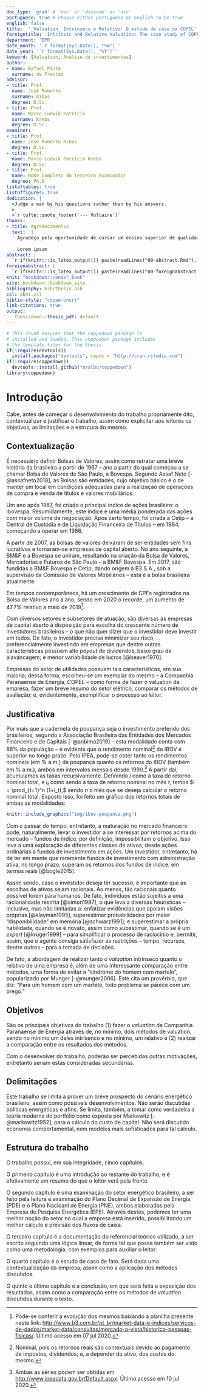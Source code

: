 ```yaml
---
doc_type: 'grad' # 'msc' or 'dscexam' or 'dsc'
portuguese: true # choose either portuguese or english to be true
english: false 
title:  '_Valuation_ Intrínseco e Relativo: O estudo de caso da COPEL'
foreigntitle: 'Intrinsic and Relative Valuation: The case study of COPEL'
department: 'EPR'
date_month: '`r format(Sys.Date(), "%m")`'
date_year: '`r format(Sys.Date(), "%Y")`'
keyword: [Valuation, Análise de investimentos]
author:
- name: Rafael Pinto
  surname: de Freitas
advisor:
- title: Prof.
  name: José Roberto
  surname: Ribas
  degree: D.Sc.
- title: Prof.
  name: Marco Ludwik Patrício
  surname: Krebs
  degree: D.Sc.
examiner:
- title: Prof.
  name: José Roberto Ribas
  degree: D.Sc.
- title: Prof.
  name: Marco Ludwik Patrício Krebs
  degree: D.Sc.
- title: Prof.
  name: Nome Completo do Terceiro Examinador
  degree: Ph.D
listoftables: true
listoffigures: true
dedication: |
  >Judge a man by his questions rather than by his answers.
  >
  >`r tufte::quote_footer('--- Voltaire')`
thanks:
- title: Agradecimentos
  text:  |
    Agradeço pela oportunidade de cursar um ensino superior de qualidade de forma pública. Mesmo com suas diversas limitações e imperfeições, a República brasileira segue em frente com a mensagem de democratização do conhecimento. É somente por meio desta que podemos nos defender contra a tirania vil da ignorância. Dessa forma, estou em dívida com a sociedade; com todos que permitiram minha entrada e estadia no curso de Engenharia de Produção pela UFRJ. Uma dívida monumental, se pensada pela ótica dos benefícios. Espero retornar o investimento em breve, a começar de forma humilde com este trabalho de conclusão de curso. Boa leitura!
    
    Lorem ipsum
abstract: |
  `r if(knitr:::is_latex_output()) paste(readLines("00-abstract.Rmd"), collapse = '\n  ')`
foreignabstract: |
  `r if(knitr:::is_latex_output()) paste(readLines("00-foreignabstract.Rmd"), collapse = '\n  ')`
knit: "bookdown::render_book"
site: bookdown::bookdown_site
bibliography: bib/thesis.bib
csl: abnt.csl
biblio-style: "coppe-unsrt"
link-citations: true
output: 
   thesisdown::thesis_pdf: default
---
```


<!--
Above is the YAML (YAML Ain't Markup Language) header that includes a lot of metadata used to produce the document.  Be careful with spacing in this header!

If you'd prefer to not include a Dedication, for example, simply delete the section entirely, or silence (add #) them. 

If you have other LaTeX packages you would like to include, delete the # before header-includes and list the packages after hyphens on new lines.

If you'd like to include a comment that won't be produced in your resulting file enclose it in a block like this.

If you receive a duplicate label error after knitting, make sure to delete the index.Rmd file and then knit again.
-->
```r
# This chunk ensures that the coppedown package is
# installed and loaded. This coppedown package includes
# the template files for the thesis.
if(!require(devtools))
  install.packages("devtools", repos = "http://cran.rstudio.com")
if(!require(coppedown))
  devtools::install_github("mralbu/coppedown")
library(coppedown)
```

<!-- On ordering the chapter files:
There are two options:
1. Name your chapter files in the order in which you want them to appear (e.g., 01-Inro, 02-Data, 03-Conclusions). 
2. Otherwise, you can specify the order in which they appear in the _bookdown.yml (for PDF only).

Do not include 00(two-hyphens)prelim.Rmd and 00-abstract.Rmd in the YAML file--they are handled in the YAML above differently for the PDF version.
-->
<!-- The {.unnumbered} option here means that the introduction will be "Chapter 0." You can also use {-} for no numbers
on chapters.
-->

# Introdução

Cabe, antes de começar o desenvolvimento do trabalho propriamente dito, contextualizar e justificar o trabalho, assim como explicitar aos leitores os objetivos, as limitações e a estrutura do mesmo.

## Contextualização

É necessário definir Bolsas de Valores, assim como retratar uma breve história da brasileira a partir de 1967 -- ano a partir do qual começou a se chamar Bolsa de Valores de São Paulo, a Bovespa. Segundo Assaf Neto [-@assafneto2018], as Bolsas são entidades, cujo objetivo básico é o de manter um local em condições adequadas para a realização de operações de compra e venda de títulos e valores mobiliários.

Um ano após 1967, foi criado o principal índice de ações brasileiro: o Ibovespa. Resumidamente, este índice é uma média ponderada das ações com maior volume de negociação. Após certo tempo, foi criada a Cetip -- a Central de Custódia e de Liquidação Financeira de Títulos -- em 1984, começando a operar em 1986.

A partir de 2007, as bolsas de valores deixaram de ser entidades sem fins lucrativos e tornaram-se empresas de capital aberto. No ano seguinte, a BM&F e a Bovespa se uniram, resultando na criação da Bolsa de Valores, Mercadorias e Futuros de São Paulo -- a BM&F Bovespa. Em 2017, são fundidas a BM&F Bovespa e Cetip, dando origem à B3 S.A., sob a supervisão da Comissão de Valores Mobiliários -- esta é a bolsa brasileira atualmente.

Em tempos contemporâneos, há um crescimento de CPFs registrados na Bolsa de Valores ano a ano, sendo em 2020 o recorde, um aumento de 47.7% relativo a maio de 2019[^1.1].

[^1.1]: Pode-se conferir a evolução dos mesmos baixando a planilha presente neste link: <http://www.b3.com.br/pt_br/market-data-e-indices/servicos-de-dados/market-data/consultas/mercado-a-vista/historico-pessoas-fisicas/>. Último acesso em 07 jul 2020.

Com diversos setores e subsetores de atuação, são diversas as empresas de capital aberto à disposição para escolha do crescente número de investidores brasileiros -- o que não quer dizer que o investidor deve investir em todos. De fato, o investidor precisa minimizar seu risco, preferencialmente investindo em empresas que dentre outras características possuem alto *payout* de dividendos, baixo grau de alavancagem; e menor variabilidade de lucros [@beaver1970].

Empresas do setor de utilidades possuem tais características, em sua maioria; dessa forma, escolheu-se um exemplar do mesmo -- a Companhia Paranaense de Energia, COPEL -- como forma de fazer o valuation da empresa, fazer um breve resumo do setor elétrico, comparar os métodos de avaliação; e, evidentemente, exemplificar o processo ao leitor.

## Justificativa

Por mais que a caderneta de poupança seja o investimento preferido dos brasileiros, segundo a Associação Brasileira das Entidades dos Mercados Financeiro e de Capitais [-@anbima2019] -- esta modalidade conta com 88% da população -- é evidente que o rendimento nominal[^1.2] do IBOV é superior no longo prazo. Pelo IPEA, pode-se obter tanto os rendimentos nominais (em % a.m.) da poupança quanto os retornos do IBOV (também em % a.m.), ambos em intervalos mensais desde 1990.[^1.3] A partir daí, acumulamos as taxas recursivamente. Definindo $i$ como a taxa de retorno nominal total, e $i_t$ como sendo a taxa de retorno nominal no mês $t$, temos $i = \prod_{t=1}^n (1+i_t),$ sendo $n$ o mês que se deseja calcular o retorno nominal total. Exposto isso, foi feito um gráfico dos retornos totais de ambas as modalidades:

[^1.2]: Nominal, pois os retornos reais são contextuais devido ao pagamento de impostos, dividendos; e, a depender do ativo, dos custos do mesmo.

[^1.3]: Ambas as séries podem ser obtidas em <http://www.ipeadata.gov.br/Default.aspx>. Último acesso em 10 jul 2020.

```r
knitr::include_graphics("img/ibov-poupanca.png")
```

Com o passar do tempo, entretanto, a maturação no mercado financeiro pode, naturalmente, levar o investidor a se interessar por retornos acima do mercado -- fundos de índice, por definição, impossibilitam o objetivo. Isso leva a uma exploração de diferentes classes de ativos, desde ações ordinárias a fundos de investimento em ações. Um investidor, entretanto, há de ter em mente que raramente fundos de investimento com administração ativa, no longo prazo, superam os retornos dos fundos de índice, em termos reais [@bogle2015].

Assim sendo, caso o investidor deseja ter sucesso, é importante que as escolhas de ativos sejam racionais. Ao menos, tão racionais quanto possível forem para humanos. De fato, indivíduos estão sujeitos a uma racionalidade restrita [@simon1997], o que leva a diversas heurísticas -- inclusive, mas não limitadas a: enfatizar evidências que apoiam visões próprias [@klayman1995], superestimar probabilidades por maior "disponibilidade" em memória [@schwarz1991]; e superestimar a própria habilidade, quando se é novato, assim como subestimar, quando se é um *expert* [@kruger1999] -- para simplificar o processo de raciocínio e, permitir, assim, que o agente consiga satisfazer as restrições -- tempo, recursos, dentre outros -- para a tomada de decisões.

De fato, a abordagem de realizar tanto o *valuation* intrínseco quanto o relativo de uma empresa é, além de uma interessante comparação entre métodos, uma forma de evitar a "síndrome do homem com martelo", popularizado por Munger [-@munger2006]. Este cita um provérbio, que diz: "Para um homem com um martelo, todo problema se parece com um prego."

## Objetivos

São os principais objetivos do trabalho (1) fazer o *valuation* da Companhia Paranaense de Energia através de, no mínimo, dois métodos de valuation, sendo no mínimo um deles intrísenco e no mínimo, um relativo e (2) realizar a comparação entre os resultados dos métodos.

Com o desenvolver do trabalho, poderão ser percebidas outras motivações, entretanto seriam estas consideradas secundárias.

## Delimitações

Este trabalho se limita a prover um breve prospecto do cenário energético brasileiro, assim como possíveis desenvolvimentos. Não serão discutidas políticas energéticas e afins. Se limita, também, a tomar como verdadeira a teoria moderna do portfólio como exposta por Markowitz [-@markowitz1952], para o cálculo do custo de capital. Não será discutido economia comportamental, nem modelos mais sofisticados para tal cálculo.

## Estrutura do trabalho

O trabalho possui, em sua integridade, cinco capítulos.

O primeiro capítulo é uma introdução ao restante do trabalho, e é efetivamente um resumo do que o leitor verá pela frente.

O segundo capítulo é uma examinação do setor energético brasileiro, a ser feito pela leitura e examinação do Plano Decenal de Expansão de Energia (PDE) e o Plano Nacioanl de Energia (PNE), ambos elaborados pela Empresa de Pesquisa Energética (EPE). Através destes, podemos ter uma melhor noção do setor no qual a empresa está inserido, possibilitando um melhor cálculo e previsão dos fluxos de caixa.

O terceiro capítulo é a documentação do referencial teórico utilizado, a ser escrito seguindo uma lógica linear, de forma tal que possa também ser visto como uma metodologia, com exemplos para auxiliar o leitor.

O quarto capítulo é o estudo de caso de fato. Será dada uma contextualização da empresa, assim como a aplicação dos métodos discutidos.

O quinto e último capítulo é a conclusão, em que será feita a exposição dos resultados, assim como a comparação entre os métodos de *valuation* discutidos durante o texto.
